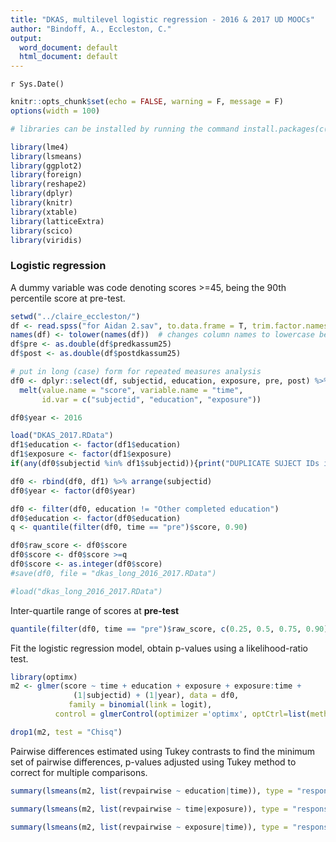 ```yaml
---
title: "DKAS, multilevel logistic regression - 2016 & 2017 UD MOOCs"
author: "Bindoff, A., Eccleston, C."
output:
  word_document: default
  html_document: default
---
```


`r Sys.Date()`


```r
knitr::opts_chunk$set(echo = FALSE, warning = F, message = F)
options(width = 100)
```

```r
# libraries can be installed by running the command install.packages(c("dplyr", "lme4", "lsmeans", "lmerTest", "foreign", "ggplot2", "reshape2"))

library(lme4)
library(lsmeans)
library(ggplot2)
library(foreign)
library(reshape2)
library(dplyr)
library(knitr)
library(xtable)
library(latticeExtra)
library(scico)
library(viridis)
```

### Logistic regression

A dummy variable was code denoting scores >=45, being the 90th percentile score at pre-test.  


```r
setwd("../claire_eccleston/")
df <- read.spss("for Aidan 2.sav", to.data.frame = T, trim.factor.names = T)
names(df) <- tolower(names(df))  # changes column names to lowercase because my working memory is not strongly verbal
df$pre <- as.double(df$predkassum25) 
df$post <- as.double(df$postdkassum25)

# put in long (case) form for repeated measures analysis
df0 <- dplyr::select(df, subjectid, education, exposure, pre, post) %>%
  melt(value.name = "score", variable.name = "time",
       id.var = c("subjectid", "education", "exposure"))

df0$year <- 2016

load("DKAS_2017.RData")
df1$education <- factor(df1$education)
df1$exposure <- factor(df1$exposure)
if(any(df0$subjectid %in% df1$subjectid)){print("DUPLICATE SUJECT IDs in 2016 and 2017")}
```

```r
df0 <- rbind(df0, df1) %>% arrange(subjectid)
df0$year <- factor(df0$year)
```



```r

df0 <- filter(df0, education != "Other completed education")
df0$education <- factor(df0$education)
q <- quantile(filter(df0, time == "pre")$score, 0.90)

df0$raw_score <- df0$score
df0$score <- df0$score >=q
df0$score <- as.integer(df0$score)
#save(df0, file = "dkas_long_2016_2017.RData")
```
```r
#load("dkas_long_2016_2017.RData")
```
  
  
  
Inter-quartile range of scores at **pre-test**   


```r
quantile(filter(df0, time == "pre")$raw_score, c(0.25, 0.5, 0.75, 0.90))
```
  
Fit the logistic regression model, obtain p-values using a likelihood-ratio test.  

```r
library(optimx)
m2 <- glmer(score ~ time + education + exposure + exposure:time +
              (1|subjectid) + (1|year), data = df0,
             family = binomial(link = logit), 
          control = glmerControl(optimizer ='optimx', optCtrl=list(method='nlminb')))

drop1(m2, test = "Chisq")
```


Pairwise differences estimated using Tukey contrasts to find the minimum set of pairwise differences, p-values adjusted using Tukey method to correct for multiple comparisons. 

```r

summary(lsmeans(m2, list(revpairwise ~ education|time)), type = "response")

summary(lsmeans(m2, list(revpairwise ~ time|exposure)), type = "response")

summary(lsmeans(m2, list(revpairwise ~ exposure|time)), type = "response")
```
